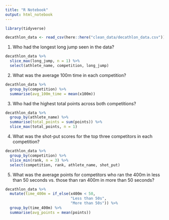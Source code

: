 ```yaml
---
title: "R Notebook"
output: html_notebook
---
```


```r
library(tidyverse)
```

```r
decathlon_data <- read_csv(here::here("clean_data/decathlon_data.csv"))
```


1. Who had the longest long jump seen in the data?

```r
decathlon_data %>% 
  slice_max(long_jump, n = 1) %>% 
  select(athlete_name, competition, long_jump)
```


2. What was the average 100m time in each competition?

```r
decathlon_data %>% 
  group_by(competition) %>% 
  summarise(avg_100m_time = mean(x100m))
```


3. Who had the highest total points across both competitions?

```r
decathlon_data %>% 
  group_by(athlete_name) %>% 
  summarise(total_points = sum(points)) %>% 
  slice_max(total_points, n = 1)
```


4. What was the shot-put scores for the top three competitors in each competition?

```r
decathlon_data %>% 
  group_by(competition) %>% 
  slice_min(rank, n = 3) %>% 
  select(competition, rank, athlete_name, shot_put)
```


5. What was the average points for competitors who ran the 400m in less than 50 
seconds vs. those than ran 400m in more than 50 seconds?

```r
decathlon_data %>% 
  mutate(time_400m = if_else(x400m < 50, 
                             "Less than 50s",
                             "More than 50s")) %>% 
  group_by(time_400m) %>% 
  summarise(avg_points = mean(points))
```
